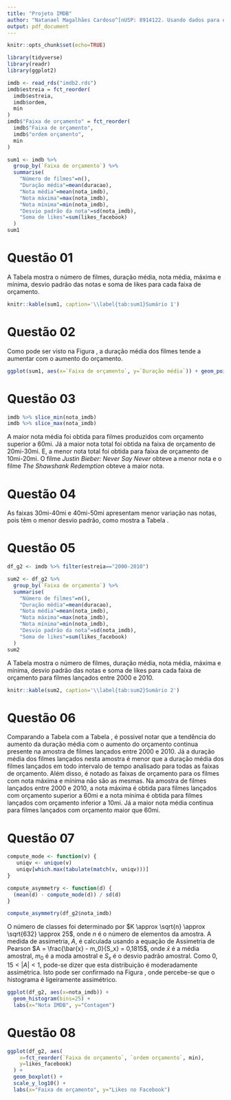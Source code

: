 ```yaml
---
title: "Projeto IMDB"
author: "Natanael Magalhães Cardoso^[nUSP: 8914122. Usando dados para o segundo grupo (datas entre 2000-2010)]"
output: pdf_document
---
```


```r
knitr::opts_chunk$set(echo=TRUE)
```

```r
library(tidyverse)
library(readr)
library(ggplot2)
```

```r
imdb <- read_rds("imdb2.rds")
imdb$estreia = fct_reorder(
  imdb$estreia, 
  imdb$ordem, 
  min
)
imdb$"Faixa de orçamento" = fct_reorder(
  imdb$"Faixa de orçamento", 
  imdb$"ordem orçamento", 
  min
) 

sum1 <- imdb %>%
  group_by(`Faixa de orçamento`) %>%
  summarise(
    "Número de filmes"=n(), 
    "Duração média"=mean(duracao), 
    "Nota média"=mean(nota_imdb), 
    "Nota máxima"=max(nota_imdb), 
    "Nota mínima"=min(nota_imdb), 
    "Desvio padrão da nota"=sd(nota_imdb), 
    "Soma de likes"=sum(likes_facebook)
  )
sum1
```

# Questão 01

A Tabela \ref{tab:sum1} mostra o número de filmes, duração média, nota média, máxima e mínima, desvio padrão das notas e soma de likes para cada faixa de orçamento.

```r
knitr::kable(sum1, caption='\\label{tab:sum1}Sumário 1')
```


# Questão 02

Como pode ser visto na Figura \ref{fig:q2}, a duração média dos filmes tende a aumentar com o aumento do orçamento.

```r
ggplot(sum1, aes(x=`Faixa de orçamento`, y=`Duração média`)) + geom_point()
```


# Questão 03

```r
imdb %>% slice_min(nota_imdb)
imdb %>% slice_max(nota_imdb)
```

A maior nota média foi obtida para filmes produzidos com orçamento superior a 60mi. Já a maior nota total foi obtida na faixa de orçamento de 20mi-30mi. E, a menor nota total foi obtida para faixa de orçamento de 10mi-20mi. O filme *Justin Bieber: Never Say Never* obteve a menor nota e o filme *The Shawshank Redemption* obteve a maior nota.


# Questão 04

As faixas 30mi-40mi e 40mi-50mi apresentam menor variação nas notas, pois têm o menor desvio padrão, como mostra a Tabela \ref{tab:sum1}.

\newpage
# Questão 05

```r
df_g2 <- imdb %>% filter(estreia=="2000-2010")

sum2 <- df_g2 %>%
  group_by(`Faixa de orçamento`) %>%
  summarise(
    "Número de filmes"=n(), 
    "Duração média"=mean(duracao), 
    "Nota média"=mean(nota_imdb), 
    "Nota máxima"=max(nota_imdb), 
    "Nota mínima"=min(nota_imdb), 
    "Desvio padrão da nota"=sd(nota_imdb), 
    "Soma de likes"=sum(likes_facebook)
  )
sum2
```


A Tabela \ref{tab:sum2} mostra o número de filmes, duração média, nota média, máxima e mínima, desvio padrão das notas e soma de likes para cada faixa de orçamento para filmes lançados entre 2000 e 2010.

```r
knitr::kable(sum2, caption='\\label{tab:sum2}Sumário 2')
```

# Questão 06

Comparando a Tabela \ref{tab:sum1} com a Tabela \ref{tab:sum2}, é possivel notar que a tendência do aumento da duração média com o aumento do orçamento continua presente na amostra de filmes lançados entre 2000 e 2010. Já a duração média dos filmes lançados nesta amostra é menor que a duração média dos filmes lançados em todo intervalo de tempo analisado para todas as faixas de orçamento. Além disso, é notado as faixas de orçamento para os filmes com nota máxima e mínima não são as mesmas. Na amostra de filmes lançados entre 2000 e 2010, a nota máxima é obtida para filmes lançados com orçamento superior a 60mi e a nota mínima é obtida para filmes lançados com orçamento inferior a 10mi. Já a maior nota média continua para filmes lançados com orçamento maior que 60mi. 


\newpage
# Questão 07

```r
compute_mode <- function(v) {
   uniqv <- unique(v)
   uniqv[which.max(tabulate(match(v, uniqv)))]
}

compute_asymmetry <- function(d) {
  (mean(d) - compute_mode(d)) / sd(d)
}

compute_asymmetry(df_g2$nota_imdb)
```

O número de classes foi determinado por $K \approx \sqrt{n} \approx \sqrt{632} \approx 25$, onde $n$ é o número de elementos da amostra. A medida de assimetria, $A$, é calculada usando a equação de Assimetria de Pearson $A = \frac{\bar{x} - m_0}{S_x} = 0,1815$, onde $\bar{x}$ é a média amostral, $m_0$ é a moda amostral e $S_x$ é o desvio padrão amostral. Como $0,15 < |A| < 1$, pode-se dizer que esta distribuição é moderadamente assimétrica. Isto pode ser confirmado na Figura \ref{fig:q7_hist}, onde percebe-se que o histograma é ligeiramente assimétrico.


```r
ggplot(df_g2, aes(x=nota_imdb)) + 
  geom_histogram(bins=25) +
  labs(x="Nota IMDB", y="Contagem")
```


# Questão 08

```r
ggplot(df_g2, aes(
    x=fct_reorder(`Faixa de orçamento`, `ordem orçamento`, min), 
    y=likes_facebook)
  ) + 
  geom_boxplot() +
  scale_y_log10() +
  labs(x="Faixa de orçamento", y="Likes no Facebook")
```

